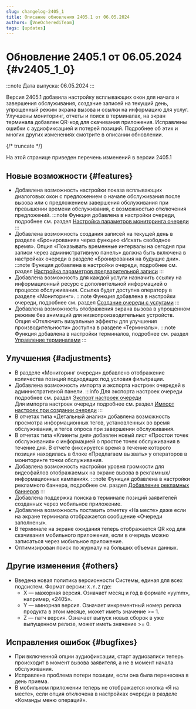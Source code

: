 ```yaml
---
slug: changelog-2405_1
title: Описание обновления 2405.1 от 06.05.2024
authors: [VneOcherediTeam]
tags: [updates]
---
```


# Обновление 2405.1 от 06.05.2024 {#v2405_1_0}

:::note Дата выпуска: 06.05.2024
:::

Версия 2405.1 добавила настройку всплывающих окон для начала и завершения обслуживания,
создание записей на текущий день, упрощенный режим экрана вызова и ссылки на информацию
для услуг. Улучшены мониторинг, отчеты и поиск в терминалах, на экран терминала добавлен QR-код для скачивания
приложения. Исправлены ошибки с аудиофиксацией и потерей позиций. Подробнее об этих и
многих других изменениях смотрите в описании обновлении.

{/* truncate */}

На этой странице приведен перечень изменений в версии 2405.1


## Новые возможности {#features}

-   Добавлена возможность настройки показа всплывающих диалоговых окон с предложением о начале обслуживания после вызова или с предложением завершения обслуживания при превышении времени обслуживания, с возможностью отключения предложений.
    :::note
    Функция добавлена в настройки очереди, подробнее см. раздел [Настройка параметров мониторинга очереди](../docs/lines_management/line_settings/monitoring_settings)
    :::
-   Добавлена возможность создания записей на текущей день в разделе «Бронирования» через функцию «Искать свободное время». Опция «Показывать временные интервалы на сегодня при записи через административную панель» должна быть включена в настройках очереди в разделе «Бронирования на будущие дни».
    :::note
    Функция добавлена в настройки очереди, подробнее см. раздел [Настройка параметров предварительной записи](../docs/lines_management/line_settings/reservation_settings)
    :::
-   Добавлена возможность для каждой услуги назначить ссылку на информационный ресурс с дополнительной информацией о процессе обслуживания. Ссылка будет доступна оператору в разделе «Мониторинг».
    :::note
    Функция добавлена в настройки очереди, подробнее см. раздел [Создание очереди с услугами](../docs/lines_management/line_creation/line_creation_with_services)
    :::
-   Добавлена возможность отображения экрана вызова в упрощенном режиме без анимаций для низкопроизводительных устройств. Опция «Отключить визуальные эффекты для улучшения производительности» доступна в разделе «Терминалы».
    :::note
    Функция добавлена в настройки терминалов, подробнее см. раздел [Управление терминалами](../docs/terminal_management)
    :::


## Улучшения {#adjustments}

-   В разделе «Мониторинг очереди» добавлено отображение количества позиций подходящих под условия фильтрации.
-   Добавлена возможность импорта и экспорта настроек очередей в административной панели.
    :::info
    Для экспорта настроек очереди подробнее см. раздел [Экспорт настроек очереди](../docs/lines_management/line_creation/line_creation_with_import)<br/>
    Для импорта настроек очереди подробнее см. раздел [Импорт настроек при создании очереди](../docs/lines_management/line_creation/line_creation_with_import)
    :::
-   В отчетах типа «Детальный анализ» добавлена возможность просмотра информационных тегов, установленных во время обслуживания, и тегов опроса при завершении обслуживания.
-   В отчетах типа «Клиенты дня» добавлен новый лист «Простои точек обслуживания» с информацией о простое точек обслуживания в течение дня. В отчете фиксируется время в течение которого позиция находилась в блоке «Предлагаем вызвать» у операторов в мониторинге точки обслуживания.
-   Добавлена возможность настройки уровня громкости для видеофайлов отображаемых на экране вызова в рекламных/информационных кампаниях.
    :::note
    Функция добавлена в настройки рекламного баннера, подробнее см. раздел [Добавление рекламных баннеров](../docs/campaigns_management/banner_creation)
    :::
-   Добавлена поддержка поиска в терминале позиций заявителей созданных через мобильное приложение.
-   Добавлена возможность поставить отметку «На месте» даже если на экране терминала отображается сообщение «Очереди заполнены».
-   В терминале на экране ожидания теперь отображается QR код для скачивания мобильного приложения, если в очередь можно записаться через мобильное приложение.
-   Оптимизирован поиск по журналу на больших объемах данных.

## Другие изменения {#others}

-   Введена новая политика версионности Системы, единая для всех подсистем. Формат версии: `X.Y.Z` где:
    -   X — мажорная версия. Означает месяц и год в формате «yymm», например, «2405».
    -   Y — минорная версия. Означает инкрементный номер релиза продукта в этом месяце, может иметь значение &gt;= 1.
    -   Z — патч версия. Означает выпуск новых сборок в уже выпущенном релизе, может иметь значение &gt;= 0.

## Исправления ошибок {#bugfixes}

-   При включенной опции аудиофиксации, старт аудиозаписи теперь происходит в момент вызова заявителя, а не в момент начала обслуживания.
-   Исправлена проблема потери позиции, если она была перенесена в день приема.
-   В мобильном приложении теперь не отображается кнопка «Я на месте», если опция отключена в настройках очереди в разделе «Команды меню операций».

